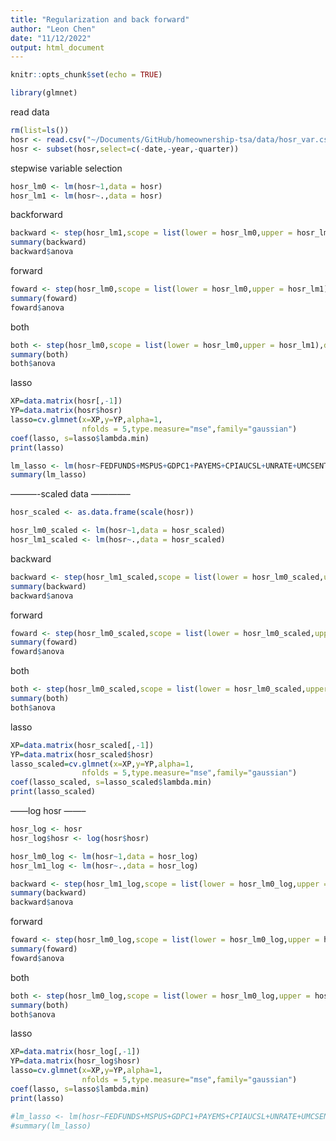 ```yaml
---
title: "Regularization and back forward"
author: "Leon Chen"
date: "11/12/2022"
output: html_document
---
```


```r
knitr::opts_chunk$set(echo = TRUE)
```
```r
library(glmnet)
```
read data

```r
rm(list=ls())
hosr <- read.csv("~/Documents/GitHub/homeownership-tsa/data/hosr_var.csv")
hosr <- subset(hosr,select=c(-date,-year,-quarter))
```

stepwise variable selection

```r
hosr_lm0 <- lm(hosr~1,data = hosr)
hosr_lm1 <- lm(hosr~.,data = hosr)
```

backforward

```r
backward <- step(hosr_lm1,scope = list(lower = hosr_lm0,upper = hosr_lm1),direction = "backward",k = log(NROW(hosr$hosr)),trace = 0)
summary(backward)
backward$anova
```

forward
```r
foward <- step(hosr_lm0,scope = list(lower = hosr_lm0,upper = hosr_lm1),direction = "forward",k = log(NROW(hosr$hosr)),trace = 0)
summary(foward)
foward$anova
```


both
```r
both <- step(hosr_lm0,scope = list(lower = hosr_lm0,upper = hosr_lm1),direction = "both",k = log(NROW(hosr$hosr)),trace = 0)
summary(both)
both$anova
```

lasso
```r
XP=data.matrix(hosr[,-1])
YP=data.matrix(hosr$hosr)
lasso=cv.glmnet(x=XP,y=YP,alpha=1,
                nfolds = 5,type.measure="mse",family="gaussian")
coef(lasso, s=lasso$lambda.min)
print(lasso)

lm_lasso <- lm(hosr~FEDFUNDS+MSPUS+GDPC1+PAYEMS+CPIAUCSL+UNRATE+UMCSENT+DSPIC96+PERMIT+ICSA+SP500,hosr)
summary(lm_lasso)
```


----------scaled data --------------

```r
hosr_scaled <- as.data.frame(scale(hosr))
```

```r
hosr_lm0_scaled <- lm(hosr~1,data = hosr_scaled)
hosr_lm1_scaled <- lm(hosr~.,data = hosr_scaled)
```

backward
```r
backward <- step(hosr_lm1_scaled,scope = list(lower = hosr_lm0_scaled,upper = hosr_lm1_scaled),direction = "backward",k = log(NROW(hosr$hosr)),trace = 0)
summary(backward)
backward$anova
```

forward
```r
foward <- step(hosr_lm0_scaled,scope = list(lower = hosr_lm0_scaled,upper = hosr_lm1_scaled),direction = "forward",k = log(NROW(hosr$hosr)),trace = 0)
summary(foward)
foward$anova
```

both
```r
both <- step(hosr_lm0_scaled,scope = list(lower = hosr_lm0_scaled,upper = hosr_lm1_scaled),direction = "both",k = log(NROW(hosr$hosr)),trace = 0)
summary(both)
both$anova
```

lasso
```r
XP=data.matrix(hosr_scaled[,-1])
YP=data.matrix(hosr_scaled$hosr)
lasso_scaled=cv.glmnet(x=XP,y=YP,alpha=1,
                nfolds = 5,type.measure="mse",family="gaussian")
coef(lasso_scaled, s=lasso_scaled$lambda.min)
print(lasso_scaled)
```


------log hosr --------

```r
hosr_log <- hosr
hosr_log$hosr <- log(hosr$hosr)
```

```r
hosr_lm0_log <- lm(hosr~1,data = hosr_log)
hosr_lm1_log <- lm(hosr~.,data = hosr_log)
```


```r
backward <- step(hosr_lm1_log,scope = list(lower = hosr_lm0_log,upper = hosr_lm1_log),direction = "backward",k = log(NROW(hosr$hosr)),trace = 0)
summary(backward)
backward$anova
```

forward
```r
foward <- step(hosr_lm0_log,scope = list(lower = hosr_lm0_log,upper = hosr_lm1_log),direction = "forward",k = log(NROW(hosr$hosr)),trace = 0)
summary(foward)
foward$anova
```

both
```r
both <- step(hosr_lm0_log,scope = list(lower = hosr_lm0_log,upper = hosr_lm1_log),direction = "both",k = log(NROW(hosr$hosr)),trace = 0)
summary(both)
both$anova
```

lasso
```r
XP=data.matrix(hosr_log[,-1])
YP=data.matrix(hosr_log$hosr)
lasso=cv.glmnet(x=XP,y=YP,alpha=1,
                nfolds = 5,type.measure="mse",family="gaussian")
coef(lasso, s=lasso$lambda.min)
print(lasso)

#lm_lasso <- lm(hosr~FEDFUNDS+MSPUS+GDPC1+PAYEMS+CPIAUCSL+UNRATE+UMCSENT+DSPIC96+PERMIT+ICSA+SP500,hosr)
#summary(lm_lasso)
```